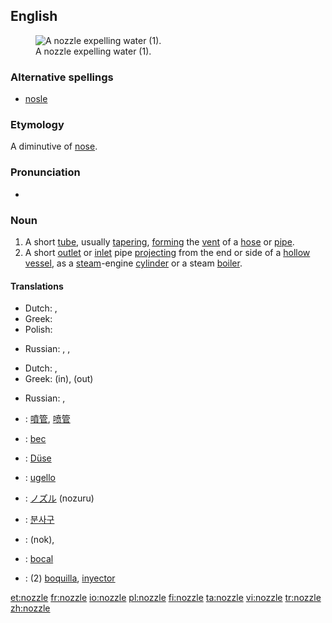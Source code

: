 ==English==
[[Image:Water nozzle.jpg|right|thumb|A nozzle expelling water (1).]]

===Alternative spellings===
* [[nosle]]

===Etymology===
A diminutive of [[nose]].

===Pronunciation===
* {{rhymes|ɒzəl}}

===Noun===
{{en-noun}}

# A short [[tube]], usually [[taper]]ing, [[form]]ing the [[vent]] of a [[hose]] or [[pipe]].
# A short [[outlet]] or [[inlet]] pipe [[project]]ing from the end or side of a [[hollow]] [[vessel]], as a [[steam]]-engine [[cylinder]] or a steam [[boiler]].

====Translations====
{{trans-top|short tube}}
* Dutch: {{t+|nl|buis|f}}, {{t|nl|pijp|f}}
* Greek: {{t|el|στόμιο|n|tr=stómio|sc=Grek}}
* Polish: {{t+|pl|dysza|f}}
{{trans-mid}}
* Russian: {{t|ru|насадка|f|tr=nasádka|sc=Cyrl}}, {{t|ru|наконечник|mtr=nakon'éčnik|sc=Cyrl}}, {{t|ru|патрубок|m|tr=pátrubok|sc=Cyrl}}
{{trans-bottom}}

{{trans-top|inlet or outlet pipe}}
* Dutch: {{t|nl|overloopventiel|n}}, {{t|nl|pijp|f}}
* Greek: {{t|el|στόμιο|n|tr=stómio|sc=Grek}} (in), {{t|el|σιφόνι|n|tr=sifóni|sc=Grek}} (out)
{{trans-mid}}
* Russian: {{t|ru|сопло|n|tr=sopló|sc=Cyrl}}, {{t|ru|форсунка|f|tr=forsúnka|sc=Cyrl}}
{{trans-bottom}}

{{checktrans-top}}
* {{ttbc|Chinese}}: [[噴管]], [[喷管]]
* {{ttbc|French}}: [[bec]] {{m}}
* {{ttbc|German}}: [[Düse]] {{f}}
* {{ttbc|Italian}}: [[ugello]] {{m}}
* {{ttbc|Japanese}}: [[ノズル]] (nozuru)
{{trans-mid}}
* {{ttbc|Korean}}: [[분사구]]
* {{ttbc|Persian}}: {{fa-Arab|[[نوك]]}} (nok), {{fa-Arab|[[شیپوره]]}}
* {{ttbc|Portuguese}}: [[bocal]] {{m}}
* {{ttbc|Spanish}}: (2) [[boquilla]], [[inyector]] {{m}}
{{trans-bottom}}

[[et:nozzle]]
[[fr:nozzle]]
[[io:nozzle]]
[[pl:nozzle]]
[[fi:nozzle]]
[[ta:nozzle]]
[[vi:nozzle]]
[[tr:nozzle]]
[[zh:nozzle]]